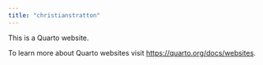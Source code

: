 ```yaml
---
title: "christianstratton"
---
```


This is a Quarto website.

To learn more about Quarto websites visit <https://quarto.org/docs/websites>.
